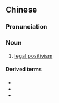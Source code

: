 {{also|法实证主义}}
==Chinese==
{{zh-forms|s=法实证主义|type=14}}

===Pronunciation===
{{zh-pron
|m=fǎshízhèngzhǔyì
|cat=n
}}

===Noun===
{{zh-noun}}

# {{lb|zh|legal}} [[legal positivism]]

====Derived terms====
* {{zh-l|法律實證主義}}
* {{zh-l|法實證論}}
* {{zh-l|實證法學}}